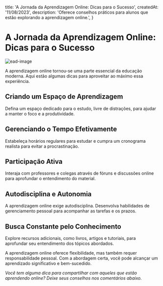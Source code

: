   title: 'A Jornada da Aprendizagem Online: Dicas para o Sucesso',
  createdAt: '11/08/2023',
  description: 'Oferece conselhos práticos para alunos que estão explorando a aprendizagem online.',
}

# A Jornada da Aprendizagem Online: Dicas para o Sucesso

![ead-image](/ead.png)

A aprendizagem online tornou-se uma parte essencial da educação moderna. Aqui estão algumas dicas para aproveitar ao máximo essa experiência.

## Criando um Espaço de Aprendizagem

Defina um espaço dedicado para o estudo, livre de distrações, para ajudar a manter o foco e a produtividade.

## Gerenciando o Tempo Efetivamente

Estabeleça horários regulares para estudar e cumpra um cronograma realista para evitar a procrastinação.

## Participação Ativa

Interaja com professores e colegas através de fóruns e discussões online para aprofundar o entendimento do material.

## Autodisciplina e Autonomia

A aprendizagem online exige autodisciplina. Desenvolva habilidades de gerenciamento pessoal para acompanhar as tarefas e os prazos.

## Busca Constante pelo Conhecimento

Explore recursos adicionais, como livros, artigos e tutoriais, para aprofundar seu entendimento dos tópicos abordados.

A aprendizagem online oferece flexibilidade, mas também requer responsabilidade pessoal. Com a abordagem certa, você pode alcançar um aprendizado significativo e bem-sucedido.

*Você tem alguma dica para compartilhar com aqueles que estão aprendendo online? Deixe seus conselhos nos comentários abaixo.*

